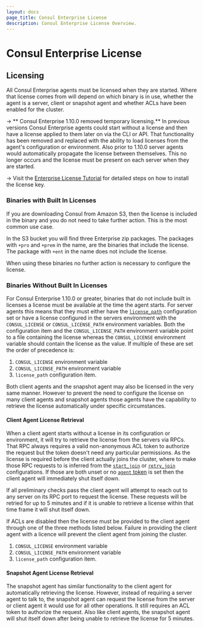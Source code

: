```yaml
---
layout: docs
page_title: Consul Enterprise License
description: Consul Enterprise License Overview.
---
```


# Consul Enterprise License

## Licensing

All Consul Enterprise agents must be licensed when they are started. Where that license comes from will depend
on which binary is in use, whether the agent is a server, client or snapshot agent and whether ACLs have been
enabled for the cluster.

-> ** Consul Enterprise 1.10.0 removed temporary licensing.** In previous versions Consul Enterprise
agents could start without a license and then have a license applied to them later on via the CLI
or API. That functionality has been removed and replaced with the ability to load licenses from the
agent's configuration or environment. Also prior to 1.10.0 server agents would automatically propagate
the license between themselves. This no longer occurs and the license must be present on each server
when they are started.

-> Visit the [Enterprise License Tutorial](https://learn.hashicorp.com/tutorials/nomad/hashicorp-enterprise-license?in=consul/enterprise) for detailed steps on how to install the license key.

### Binaries with Built In Licenses

If you are downloading Consul from Amazon S3, then the license is included
in the binary and you do not need to take further action. This is the
most common use case.

In the S3 bucket you will find three Enterprise zip packages. The packages with `+pro` and
`+prem` in the name, are the binaries that include the license. The package
with `+ent` in the name does not include the license.

When using these binaries no further action is necessary to configure the license.

### Binaries Without Built In Licenses

For Consul Enterprise 1.10.0 or greater, binaries that do not include built in licenses a license must be available at the time the agent starts.
For server agents this means that they must either have the [`license_path`](/docs/agent/config/agent-config-files#license_path)
configuration set or have a license configured in the servers environment with the `CONSUL_LICENSE` or
`CONSUL_LICENSE_PATH` environment variables. Both the configuration item and the `CONSUL_LICENSE_PATH`
environment variable point to a file containing the license whereas the `CONSUL_LICENSE` environment
variable should contain the license as the value. If multiple of these are set the order of precedence is:

1. `CONSUL_LICENSE` environment variable
2. `CONSUL_LICENSE_PATH` environment variable
3. `license_path` configuration item.

Both client agents and the snapshot agent may also be licensed in the very same manner. However to prevent
the need to configure the license on many client agents and snapshot agents those agents have the capability
to retrieve the license automatically under specific circumstances.

#### Client Agent License Retrieval

When a client agent starts without a license in its configuration or environment, it will try to retrieve the
license from the servers via RPCs. That RPC always requires a valid non-anonymous ACL token to authorize the
request but the token doesn't need any particular permissions. As the license is required before the client
actually joins the cluster, where to make those RPC requests to is inferred from the [`start_join`](/docs/agent/config/agent-config-files#start_join)
or [`retry_join`](/docs/agent/config/agent-config-files#retry_join) configurations. If those are both unset or no
[`agent` token](/docs/agent/config/agent-config-files#acl_tokens_agent) is set then the client agent will immediately shut itself down.

If all preliminary checks pass the client agent will attempt to reach out to any server on its RPC port to
request the license. These requests will be retried for up to 5 minutes and if it is unable to retrieve a
license within that time frame it will shut itself down.

If ACLs are disabled then the license must be provided to the client agent through one of the three methods listed below.
Failure in providing the client agent with a licence will prevent the client agent from joining the cluster.

1. `CONSUL_LICENSE` environment variable
2. `CONSUL_LICENSE_PATH` environment variable
3. `license_path` configuration item.

#### Snapshot Agent License Retrieval

The snapshot agent has similar functionality to the client agent for automatically retrieving the license. However,
instead of requiring a server agent to talk to, the snapshot agent can request the license from the server or
client agent it would use for all other operations. It still requires an ACL token to authorize the request. Also
like client agents, the snapshot agent will shut itself down after being unable to retrieve the license for 5
minutes.
